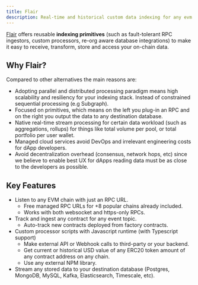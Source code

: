 ```yaml
---
title: Flair
description: Real-time and historical custom data indexing for any evm chain.
---
```


[Flair](https://flair.dev/) offers reusable **indexing primitives** (such as fault-tolerant RPC ingestors, custom processors, re-org aware database integrations) to make it easy to receive, transform, store and access your on-chain data.

## Why Flair?

Compared to other alternatives the main reasons are:

- Adopting parallel and distributed processing paradigm means high scalability and resiliency for your indexing stack. Instead of constrained sequential processing (e.g Subgraph).
- Focused on primitives, which means on the left you plug-in an RPC and on the right you output the data to any destination database.
- Native real-time stream processing for certain data workload (such as aggregations, rollups) for things like total volume per pool, or total portfolio per user wallet.
- Managed cloud services avoid DevOps and irrelevant engineering costs for dApp developers.
- Avoid decentralization overhead (consensus, network hops, etc) since we believe to enable best UX for dApps reading data must be as close to the developers as possible.

## Key Features

- Listen to any EVM chain with just an RPC URL.
  - Free managed RPC URLs for +8 popular chains already included.
  - Works with both websocket and https-only RPCs.
- Track and ingest any contract for any event topic.
  - Auto-track new contracts deployed from factory contracts.
- Custom processor scripts with Javascript runtime (with Typescript support)
  - Make external API or Webhook calls to third-party or your backend.
  - Get current or historical USD value of any ERC20 token amount of any contract address on any chain.
  - Use any external NPM library.
- Stream any stored data to your destination database (Postgres, MongoDB, MySQL, Kafka, Elasticsearch, Timescale, etc).
